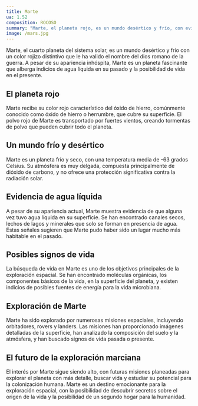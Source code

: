 ```yaml
---
title: Marte
ua: 1.52
composition: ROCOSO
summary: "Marte, el planeta rojo, es un mundo desértico y frío, con evidencia de agua líquida en el pasado y un posible hogar para la vida."
image: /mars.jpg
---
```


Marte, el cuarto planeta del sistema solar, es un mundo desértico y frío con un color rojizo distintivo que le ha valido el nombre del dios romano de la guerra. A pesar de su apariencia inhóspita, Marte es un planeta fascinante que alberga indicios de agua líquida en su pasado y la posibilidad de vida en el presente.

## El planeta rojo

Marte recibe su color rojo característico del óxido de hierro, comúnmente conocido como óxido de hierro o herrumbre, que cubre su superficie. El polvo rojo de Marte es transportado por fuertes vientos, creando tormentas de polvo que pueden cubrir todo el planeta.

## Un mundo frío y desértico

Marte es un planeta frío y seco, con una temperatura media de -63 grados Celsius. Su atmósfera es muy delgada, compuesta principalmente de dióxido de carbono, y no ofrece una protección significativa contra la radiación solar.

## Evidencia de agua líquida

A pesar de su apariencia actual, Marte muestra evidencia de que alguna vez tuvo agua líquida en su superficie. Se han encontrado canales secos, lechos de lagos y minerales que solo se forman en presencia de agua. Estas señales sugieren que Marte pudo haber sido un lugar mucho más habitable en el pasado.

## Posibles signos de vida

La búsqueda de vida en Marte es uno de los objetivos principales de la exploración espacial. Se han encontrado moléculas orgánicas, los componentes básicos de la vida, en la superficie del planeta, y existen indicios de posibles fuentes de energía para la vida microbiana.

## Exploración de Marte

Marte ha sido explorado por numerosas misiones espaciales, incluyendo orbitadores, rovers y landers. Las misiones han proporcionado imágenes detalladas de la superficie, han analizado la composición del suelo y la atmósfera, y han buscado signos de vida pasada o presente.

## El futuro de la exploración marciana

El interés por Marte sigue siendo alto, con futuras misiones planeadas para explorar el planeta con más detalle, buscar vida y estudiar su potencial para la colonización humana. Marte es un destino emocionante para la exploración espacial, con la posibilidad de descubrir secretos sobre el origen de la vida y la posibilidad de un segundo hogar para la humanidad.
